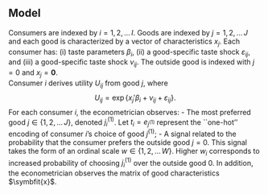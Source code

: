 ## Model {#sec-model}

Consumers are indexed by $i=1,2,\ldots\,I$. Goods are indexed by $j=1,2,\ldots\,J$ and each good is characterized by a vector of characteristics $x_j$. Each consumer has: (i) taste parameters $\beta_i$, (ii) a good-specific taste shock $\varepsilon_{ij}$, and (iii) a good-specific taste shock $\nu_{ij}$. The outside good is indexed with $j=0$ and $x_j = \mathbf{0}$.        
Consumer $i$ derives utility $U_{ij}$ from good $j$, where
$$
    U_{ij} = \exp\left\lbrace {x_j}' \beta_{i} + \nu_{ij} + \varepsilon_{ij} \right\rbrace.
$$
For each consumer $i$, the econometrician observes:
- The most preferred good $j \in \left\lbrace 1, 2, \ldots\,J\right\rbrace$, denoted $j_i^{(1)}$. Let $t_i = e_{j^{(1)}}$ represent the ``one-hot'' encoding of consumer $i$'s choice of good $j^{(1)}$;
- A signal related to the probability that the consumer prefers the outside good $j=0$. This signal takes the form of an ordinal scale $w\in{}\left\lbrace1,2,\ldots\,W\right\rbrace$. Higher $w_i$ corresponds to increased probability of choosing $j_i^{(1)}$ over the outside good 0.
In addition, the econometrician observes the matrix of good characteristics $\symbfit{x}$.
